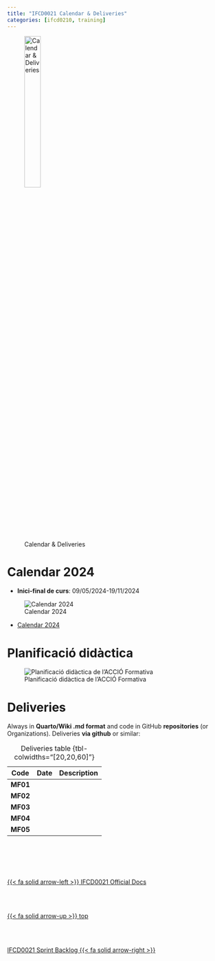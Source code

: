 ```yaml
---
title: "IFCD0021 Calendar & Deliveries"
categories: [ifcd0210, training]
---
```



![Calendar & Deliveries](/images/home/deliveries.jpg){width="30%"}

# Calendar 2024

- **Inici-final de curs**: 09/05/2024-19/11/2024


![Calendar 2024](/images/ifcd0021-24/calendar.png)


- [Calendar 2024](/images/ifcd0210-24/Calendari%202024.pdf)

# Planificació didàctica


![Planificació didàctica de l’ACCIÓ Formativa](/images/ifcd0021-24/planificaciodidactica.png)

# Deliveries

Always in **Quarto/Wiki .md format** and code in GitHub **repositories** (or Organizations). Deliveries **via github** or similar: 


| Code | Date | Description|
|---|---|---|
| **MF01**  |   |  |
| **MF02**  |   |  |
| **MF03**  |   |  |
| **MF04**  |   |  |
| **MF05**  |   |  |
: Deliveries table {tbl-colwidths="[20,20,60]"}

<!--- navLinks -->
<br><br>
<div class=row>
<br>
<div class='column left previous'>
<br>
[{{< fa solid arrow-left >}} IFCD0021 Official Docs ](/ifcd0021-24/ifcd0021-24.qmd)
<br>
</div>
<br>
<div class='column center'>
<br>
[{{< fa solid arrow-up >}} top](#top)
<br>
</div>
<br>
<div class='column right next'>
<br>
[IFCD0021 Sprint Backlog {{< fa solid arrow-right >}}](/ifcd0021-24/ifcd0021backlog-sprint-24.qmd)
<br>
</div>
<br>
</div>
